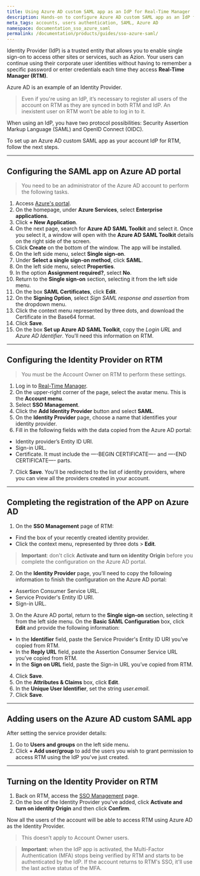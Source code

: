 ```yaml
---
title: Using Azure AD custom SAML app as an IdP for Real-Time Manager
description: Hands-on to configure Azure AD custom SAML app as an IdP for Real-Time Manager.
meta_tags: accounts, users authentication, SAML, Azure AD
namespace: documentation_sso_azure_saml
permalink: /documentation/products/guides/sso-azure-saml/
---
```


Identity Provider (IdP) is a trusted entity that allows you to enable single sign-on to access other sites or services, such as Azion. Your users can continue using their corporate user identities without having to remember a specific password or enter credentials each time they access **Real-Time Manager (RTM)**.

Azure AD is an example of an Identity Provider.

> Even if you're using an IdP, it’s necessary to register all users of the account on RTM as they are synced in both RTM and IdP. An inexistent user on RTM won’t be able to log in to it.

When using an IdP, you have two protocol possibilities: Security Assertion Markup Language (SAML) and OpenID Connect (OIDC).

To set up an Azure AD custom SAML app as your account IdP for RTM, follow the next steps.

---

## Configuring the SAML app on Azure AD portal

> You need to be an administrator of the Azure AD account to perform the following tasks.

1. Access [Azure's portal](https://portal.azure.com/).
2. On the homepage, under **Azure Services**, select **Enterprise applications**. 
3. Click **+ New Application**.
4. On the next page, search for **Azure AD SAML Toolkit** and select it. Once you select it, a window will open with the **Azure AD SAML Toolkit** details on the right side of the screen.
6. Click **Create** on the bottom of the window. The app will be installed. 
7. On the left side menu, select **Single sign-on**.
8. Under **Select a single sign-on method**, click **SAML**.
9. On the left side menu, select **Properties**.
10. In the option **Assignment required?**, select **No**.
11. Return to the **Single sign-on** section, selecting it from the left side menu.
12. On the box **SAML Certificates**, click **Edit**.
13. On the **Signing Option**, select *Sign SAML response and assertion* from the dropdown menu.
14. Click the context menu represented by three dots, and download the Certificate in the Base64 format. 
15. Click **Save**.
16. On the box **Set up Azure AD SAML Toolkit**, copy the *Login URL* and *Azure AD Identifier*. You’ll need this information on RTM.

---

## Configuring the Identity Provider on RTM

> You must be the Account Owner on RTM to perform these settings.

1. Log in to [Real-Time Manager](https://manager.azion.com/).
2. On the upper-right corner of the page, select the avatar menu. This is the **Account menu**.
3. Select **SSO Management**.
4. Click the **Add Identity Provider** button and select **SAML**.
5. On the **Identity Provider** page, choose a name that identifies your identity provider.
6. Fill in the following fields with the data copied from the Azure AD portal:

- Identity provider’s Entity ID URI.
- Sign-in URL.
- Certificate. It must include the —-BEGIN CERTIFICATE—- and —-END CERTIFICATE—- parts.

7. Click **Save**. You'll be redirected to the list of identity providers, where you can view all the providers created in your account.

---

## Completing the registration of the APP on Azure AD

1. On the **SSO Management** page of RTM:

- Find the box of your recently created identity provider.
- Click the context menu, represented by three dots > **Edit**.

> **Important**: don't click **Activate and turn on identity Origin** before you complete the configuration on the Azure AD portal.

2. On the **Identity Provider** page, you’ll need to copy the following information to finish the configuration on the Azure AD portal:

- Assertion Consumer Service URL.
- Service Provider's Entity ID URI.
- Sign-in URL.

3. On the Azure AD portal, return to the **Single sign-on** section, selecting it from the left side menu. On the **Basic SAML Configuration** box, click **Edit** and provide the following information:

- In the **Identifier** field, paste the Service Provider's Entity ID URI you’ve copied from RTM.
- In the **Reply URL** field, paste the Assertion Consumer Service URL you’ve copied from RTM.
- In the **Sign on URL** field, paste the Sign-in URL you’ve copied from RTM.

4. Click **Save**. 
5. On the **Attributes & Claims** box, click **Edit**.
6. In the **Unique User Identifier**, set the string *user.email*.
7. Click **Save**.

---

## Adding users on the Azure AD custom SAML app

After setting the service provider details:

1. Go to **Users and groups** on the left side menu.
2. Click **+ Add user/group** to add the users you wish to grant permission to access RTM using the IdP you've just created. 

---

## Turning on the Identity Provider on RTM

1. Back on RTM, access the [SSO Management](https://manager.azion.com/iam/sso/identity-providers) page.
2. On the box of the Identity Provider you've added, click **Activate and turn on identity Origin** and then click **Confirm**.

Now all the users of the account will be able to access RTM using Azure AD as the Identity Provider.

> This doesn’t apply to Account Owner users.

> **Important**: when the IdP app is activated, the Multi-Factor Authentication (MFA) stops being verified by RTM and starts to be authenticated by the IdP. If the account returns to RTM's SSO, it'll use the last active status of the MFA.
